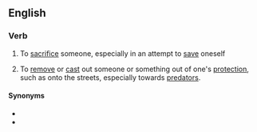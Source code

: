 ==English==

===Verb===
{{head|en|verb|head=[[throw]] to the [[wolves]]}}

# {{context|idiomatic|lang=en}} To [[sacrifice]] someone, especially in an attempt to [[save]] oneself
# {{context|idiomatic|lang=en}} To [[remove]] or [[cast]] out someone or something out of one's [[protection]], such as onto the streets, especially towards [[predators]].

====Synonyms====
* {{l|en|throw to the dogs}}
* {{l|en|throw to the lions}}
